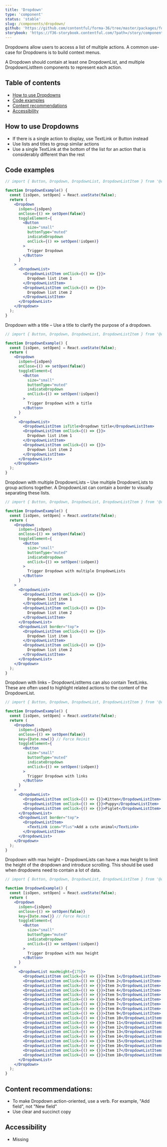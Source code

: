 ```yaml
---
title: 'Dropdown'
type: 'component'
status: 'stable'
slug: /components/dropdown/
github: 'https://github.com/contentful/forma-36/tree/master/packages/forma-36-react-components/src/components/Dropdown'
storybook: 'https://f36-storybook.contentful.com/?path=/story/components-dropdown--default'
---
```


Dropdowns allow users to access a list of multiple actions. A common use-case for Dropdowns is to build context menus.

A Dropdown should contain at least one DropdownList, and multiple DropdownListItem components to represent each action.

## Table of contents

- [How to use Dropdowns](#how-to-use-dropdowns)
- [Code examples](#code-examples)
- [Content recommendations](#content-recommendations)
- [Accessibility](#accessibility)

## How to use Dropdowns

- If there is a single action to display, use TextLink or Button instead
- Use lists and titles to group similar actions
- Use a single TextLink at the bottom of the list for an action that is considerably different than the rest

## Code examples

```jsx
// import { Button, Dropdown, DropdownList, DropdownListItem } from '@contentful/forma-36-react-components';

function DropdownExample() {
  const [isOpen, setOpen] = React.useState(false);
  return (
    <Dropdown
      isOpen={isOpen}
      onClose={() => setOpen(false)}
      toggleElement={
        <Button
          size="small"
          buttonType="muted"
          indicateDropdown
          onClick={() => setOpen(!isOpen)}
        >
          Trigger Dropdown
        </Button>
      }
    >
      <DropdownList>
        <DropdownListItem onClick={() => {}}>
          Dropdown list item 1
        </DropdownListItem>
        <DropdownListItem onClick={() => {}}>
          Dropdown list item 2
        </DropdownListItem>
      </DropdownList>
    </Dropdown>
  );
}
```

Dropdown with a title – Use a title to clarify the purpose of a dropdown.

```jsx
// import { Button, Dropdown, DropdownList, DropdownListItem } from '@contentful/forma-36-react-components';

function DropdownExample() {
  const [isOpen, setOpen] = React.useState(false);
  return (
    <Dropdown
      isOpen={isOpen}
      onClose={() => setOpen(false)}
      toggleElement={
        <Button
          size="small"
          buttonType="muted"
          indicateDropdown
          onClick={() => setOpen(!isOpen)}
        >
          Trigger Dropdown with a title
        </Button>
      }
    >
      <DropdownList>
        <DropdownListItem isTitle>Dropdown title</DropdownListItem>
        <DropdownListItem onClick={() => {}}>
          Dropdown list item 1
        </DropdownListItem>
        <DropdownListItem onClick={() => {}}>
          Dropdown list item 2
        </DropdownListItem>
      </DropdownList>
    </Dropdown>
  );
}
```

Dropdown with multiple DropdownLists – Use multiple DropdownLists to group actions together. A DropdownList can contain a border to visually separating these lists.

```jsx
// import { Button, Dropdown, DropdownList, DropdownListItem } from '@contentful/forma-36-react-components';

function DropdownExample() {
  const [isOpen, setOpen] = React.useState(false);
  return (
    <Dropdown
      isOpen={isOpen}
      onClose={() => setOpen(false)}
      toggleElement={
        <Button
          size="small"
          buttonType="muted"
          indicateDropdown
          onClick={() => setOpen(!isOpen)}
        >
          Trigger Dropdown with multiple DropdownLists
        </Button>
      }
    >
      <DropdownList>
        <DropdownListItem onClick={() => {}}>
          Dropdown list item 1
        </DropdownListItem>
        <DropdownListItem onClick={() => {}}>
          Dropdown list item 2
        </DropdownListItem>
      </DropdownList>
      <DropdownList border="top">
        <DropdownListItem onClick={() => {}}>
          Dropdown list item 1
        </DropdownListItem>
        <DropdownListItem onClick={() => {}}>
          Dropdown list item 2
        </DropdownListItem>
      </DropdownList>
    </Dropdown>
  );
}
```

Dropdown with links – DropdownListItems can also contain TextLinks. These are often used to highlight related actions to the content of the DropdownList.

```jsx
// import { Button, Dropdown, DropdownList, DropdownListItem } from '@contentful/forma-36-react-components';

function DropdownExample() {
  const [isOpen, setOpen] = React.useState(false);
  return (
    <Dropdown
      isOpen={isOpen}
      onClose={() => setOpen(false)}
      key={Date.now()} // Force Reinit
      toggleElement={
        <Button
          size="small"
          buttonType="muted"
          indicateDropdown
          onClick={() => setOpen(!isOpen)}
        >
          Trigger Dropdown with links
        </Button>
      }
    >
      <DropdownList>
        <DropdownListItem onClick={() => {}}>Kitten</DropdownListItem>
        <DropdownListItem onClick={() => {}}>Puppy</DropdownListItem>
        <DropdownListItem onClick={() => {}}>Piglet</DropdownListItem>
      </DropdownList>
      <DropdownList border="top">
        <DropdownListItem>
          <TextLink icon="Plus">Add a cute animal</TextLink>
        </DropdownListItem>
      </DropdownList>
    </Dropdown>
  );
}
```

Dropdown with max height – DropdownLists can have a max height to limit the height of the dropdown and introduce scrolling. This should be used when dropdowns need to contain a lot of data.

```jsx
// import { Button, Dropdown, DropdownList, DropdownListItem } from '@contentful/forma-36-react-components';

function DropdownExample() {
  const [isOpen, setOpen] = React.useState(false);
  return (
    <Dropdown
      isOpen={isOpen}
      onClose={() => setOpen(false)}
      key={Date.now()} // Force Reinit
      toggleElement={
        <Button
          size="small"
          buttonType="muted"
          indicateDropdown
          onClick={() => setOpen(!isOpen)}
        >
          Trigger Dropdown with max height
        </Button>
      }
    >
      <DropdownList maxHeight={175}>
        <DropdownListItem onClick={() => {}}>Item 1</DropdownListItem>
        <DropdownListItem onClick={() => {}}>Item 2</DropdownListItem>
        <DropdownListItem onClick={() => {}}>Item 3</DropdownListItem>
        <DropdownListItem onClick={() => {}}>Item 4</DropdownListItem>
        <DropdownListItem onClick={() => {}}>Item 5</DropdownListItem>
        <DropdownListItem onClick={() => {}}>Item 6</DropdownListItem>
        <DropdownListItem onClick={() => {}}>Item 7</DropdownListItem>
        <DropdownListItem onClick={() => {}}>Item 8</DropdownListItem>
        <DropdownListItem onClick={() => {}}>Item 9</DropdownListItem>
        <DropdownListItem onClick={() => {}}>Item 10</DropdownListItem>
        <DropdownListItem onClick={() => {}}>Item 11</DropdownListItem>
        <DropdownListItem onClick={() => {}}>Item 12</DropdownListItem>
        <DropdownListItem onClick={() => {}}>Item 13</DropdownListItem>
        <DropdownListItem onClick={() => {}}>Item 14</DropdownListItem>
        <DropdownListItem onClick={() => {}}>Item 15</DropdownListItem>
        <DropdownListItem onClick={() => {}}>Item 16</DropdownListItem>
        <DropdownListItem onClick={() => {}}>Item 17</DropdownListItem>
        <DropdownListItem onClick={() => {}}>Item 18</DropdownListItem>
      </DropdownList>
    </Dropdown>
  );
}
```

## Content recommendations:

- To make Dropdown action-oriented, use a verb. For example, "Add field", not "New field"
- Use clear and succinct copy

## Accessibility

- Missing
